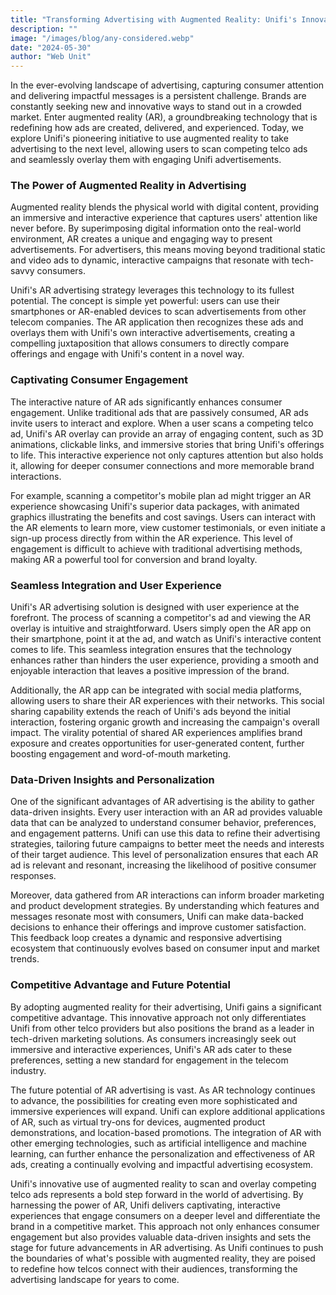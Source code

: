 ```yaml
---
title: "Transforming Advertising with Augmented Reality: Unifi's Innovative Approach to Telco Ads"
description: ""
image: "/images/blog/any-considered.webp"
date: "2024-05-30"
author: "Web Unit"
---
```


In the ever-evolving landscape of advertising, capturing consumer attention and delivering impactful messages is a persistent challenge. Brands are constantly seeking new and innovative ways to stand out in a crowded market. Enter augmented reality (AR), a groundbreaking technology that is redefining how ads are created, delivered, and experienced. Today, we explore Unifi's pioneering initiative to use augmented reality to take advertising to the next level, allowing users to scan competing telco ads and seamlessly overlay them with engaging Unifi advertisements.

### The Power of Augmented Reality in Advertising

Augmented reality blends the physical world with digital content, providing an immersive and interactive experience that captures users' attention like never before. By superimposing digital information onto the real-world environment, AR creates a unique and engaging way to present advertisements. For advertisers, this means moving beyond traditional static and video ads to dynamic, interactive campaigns that resonate with tech-savvy consumers.

Unifi's AR advertising strategy leverages this technology to its fullest potential. The concept is simple yet powerful: users can use their smartphones or AR-enabled devices to scan advertisements from other telecom companies. The AR application then recognizes these ads and overlays them with Unifi's own interactive advertisements, creating a compelling juxtaposition that allows consumers to directly compare offerings and engage with Unifi's content in a novel way.

### Captivating Consumer Engagement

The interactive nature of AR ads significantly enhances consumer engagement. Unlike traditional ads that are passively consumed, AR ads invite users to interact and explore. When a user scans a competing telco ad, Unifi's AR overlay can provide an array of engaging content, such as 3D animations, clickable links, and immersive stories that bring Unifi's offerings to life. This interactive experience not only captures attention but also holds it, allowing for deeper consumer connections and more memorable brand interactions.

For example, scanning a competitor's mobile plan ad might trigger an AR experience showcasing Unifi's superior data packages, with animated graphics illustrating the benefits and cost savings. Users can interact with the AR elements to learn more, view customer testimonials, or even initiate a sign-up process directly from within the AR experience. This level of engagement is difficult to achieve with traditional advertising methods, making AR a powerful tool for conversion and brand loyalty.

### Seamless Integration and User Experience

Unifi's AR advertising solution is designed with user experience at the forefront. The process of scanning a competitor's ad and viewing the AR overlay is intuitive and straightforward. Users simply open the AR app on their smartphone, point it at the ad, and watch as Unifi's interactive content comes to life. This seamless integration ensures that the technology enhances rather than hinders the user experience, providing a smooth and enjoyable interaction that leaves a positive impression of the brand.

Additionally, the AR app can be integrated with social media platforms, allowing users to share their AR experiences with their networks. This social sharing capability extends the reach of Unifi's ads beyond the initial interaction, fostering organic growth and increasing the campaign's overall impact. The virality potential of shared AR experiences amplifies brand exposure and creates opportunities for user-generated content, further boosting engagement and word-of-mouth marketing.

### Data-Driven Insights and Personalization

One of the significant advantages of AR advertising is the ability to gather data-driven insights. Every user interaction with an AR ad provides valuable data that can be analyzed to understand consumer behavior, preferences, and engagement patterns. Unifi can use this data to refine their advertising strategies, tailoring future campaigns to better meet the needs and interests of their target audience. This level of personalization ensures that each AR ad is relevant and resonant, increasing the likelihood of positive consumer responses.

Moreover, data gathered from AR interactions can inform broader marketing and product development strategies. By understanding which features and messages resonate most with consumers, Unifi can make data-backed decisions to enhance their offerings and improve customer satisfaction. This feedback loop creates a dynamic and responsive advertising ecosystem that continuously evolves based on consumer input and market trends.

### Competitive Advantage and Future Potential

By adopting augmented reality for their advertising, Unifi gains a significant competitive advantage. This innovative approach not only differentiates Unifi from other telco providers but also positions the brand as a leader in tech-driven marketing solutions. As consumers increasingly seek out immersive and interactive experiences, Unifi's AR ads cater to these preferences, setting a new standard for engagement in the telecom industry.

The future potential of AR advertising is vast. As AR technology continues to advance, the possibilities for creating even more sophisticated and immersive experiences will expand. Unifi can explore additional applications of AR, such as virtual try-ons for devices, augmented product demonstrations, and location-based promotions. The integration of AR with other emerging technologies, such as artificial intelligence and machine learning, can further enhance the personalization and effectiveness of AR ads, creating a continually evolving and impactful advertising ecosystem.

Unifi's innovative use of augmented reality to scan and overlay competing telco ads represents a bold step forward in the world of advertising. By harnessing the power of AR, Unifi delivers captivating, interactive experiences that engage consumers on a deeper level and differentiate the brand in a competitive market. This approach not only enhances consumer engagement but also provides valuable data-driven insights and sets the stage for future advancements in AR advertising. As Unifi continues to push the boundaries of what's possible with augmented reality, they are poised to redefine how telcos connect with their audiences, transforming the advertising landscape for years to come.
